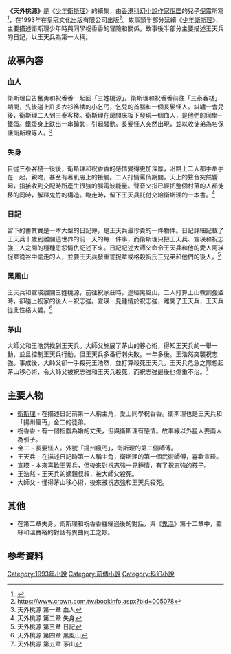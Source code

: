 {{Primarysources|time=2020-07-31T04:09:13+00:00}}
'''《天外桃源》'''是《[[少年衛斯理|少年衛斯理]]》的續集，由[[香港|香港]][[科幻小說|科幻小說]][[作家|作家]][[倪匡|倪匡]]的兒子[[倪震|倪震]]所寫<ref>{{Cite web |url=http://www.wiselypuzzle.com/hidden/youth.html |title=存档副本 |access-date=2020-07-31 |archive-date=2016-06-22 |archive-url=https://web.archive.org/web/20160622110628/http://www.wiselypuzzle.com/hidden/youth.html |dead-url=no }}</ref>，在1993年在皇冠文化出版有限公司出版<ref>https://www.crown.com.tw/bookinfo.aspx?bid=005078</ref>。故事頭半部分延續《[[少年衛斯理|少年衛斯理]]》，主要描述衛斯理少年時與同學祝香香的冒險和關係，故事後半部分主要描述王天兵的日記，以王天兵為第一人稱。

==故事內容==
===血人===
衛斯理自告奮勇和祝香香一起回「三姓桃源」。衛斯理和祝香香前往「三泰客棧」期間，先後碰上許多衣衫襤褸的小乞丐，乞兒的首腦和一個長髮怪人。糾纏一會兒後，衛斯理二人到三泰客棧。衛斯理在房間床板下發現一個血人，是他們的同學─鐵蛋。鐵蛋身上跌出一串鑰匙，引起騷動。長髮怪人突然出現，並以收徒弟為名保護衛斯理等人。<ref>天外桃源 第一章 血人</ref>

===失身===
自從三泰客棧一役後，衛斯理和祝香香的感情變得更加深厚，沿路上二人都手牽手在一起，親吻，甚至有著肌膚上的接觸。二人打情罵俏期間，天上的聲音突然響起，指接收到交配時所產生很強的腦電波能量。聲音又指已經把整個村落的人都徙移的同時，解釋鬼竹的構造。臨走時，留下王天兵託付交給衛斯理的一本書。<ref>天外桃源 第二章 失身</ref>

===日記===
留下的書其實是一本大型的日記簿，是王天兵最珍貴的一件物件。日記詳細記載了王天兵十歲到離開這世界的前一天的每一件事，而衛斯理只把王天兵、宣瑛和祝志強三人之間的種種恩怨情仇記述下來。日記記述大師父命令王天兵和他的愛人阿瑛捉拿從谷中偷走的人，並要王天兵發重誓捉拿或格殺祝氏三兄弟和他們的後人。<ref>天外桃源 第三章 日記</ref>

===黑風山===
王天兵和宣瑛離開三姓桃源，前往祝家莊時，途經黑風山。二人打算上山教訓強盜時，卻碰上祝家的後人－祝志強。宣瑛一見鍾情於祝志強，離開了王天兵，王天兵從此性格大變。<ref>天外桃源 第四章 黑風山</ref>

===茅山===
大師父和王浩然找到王天兵。大師父施展了茅山的移心術，得知王天兵的一舉一動，並且控制王天兵行動，但王天兵多番行刺失敗。一年多後。王浩然突襲祝志強。事成後，大師父卻一手殺死王浩然，並打算殺死王天兵。王天兵危急之際想起茅山移心術，令大師父被祝志強和王天兵殺死，而祝志強最後也傷重不治。<ref>天外桃源 第五章 茅山</ref>

== 主要人物 ==
*[[衛斯理|衛斯理]] - 在描述日記前第一人稱主角，愛上同學祝香香。衛斯理也是王天兵和「揚州瘋丐」金二的徒弟。
*祝香香  - 有一個指腹為婚的丈夫，但與衛斯理有感情。故事線以外星人要兩人為引子。
*金二 - 長髮怪人。外號「揚州瘋丐」，衛斯理的第二個師傅。
*王天兵  - 在描述日記時第一人稱主角，衛斯理的第一個武術師傅，喜歡宣瑛。
*宣瑛    - 本來喜歡王天兵，但後來對祝志強一見鍾情，有了祝志強的孩子。
*王浩然  - 王天兵的嫡親叔叔，被大師父殺死。
*大師父  - 懂得茅山移心術，後來被祝志強和王天兵殺死。

== 其他 ==
*在第二章失身，衛斯理和祝香香纏綿過後的對話，與《[[鬼混|鬼混]]》第十二章中，藍絲和溫寶裕的對話有異曲同工之妙。 

== 参考資料 ==
{{Reflist}}

{{衛斯理系列}}
[[Category:1993年小說|Category:1993年小說]]
[[Category:前傳小說|Category:前傳小說]]
[[Category:科幻小說|Category:科幻小說]]
